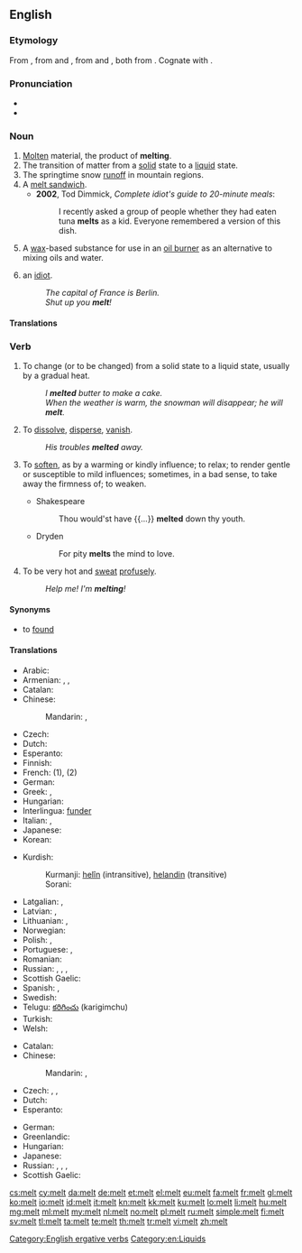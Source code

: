 {{also|mélt}}
==English==

===Etymology===
From {{etyl|enm|en}} {{term|melten|lang=enm}}, from {{etyl|ang|en}} {{term|meltan||to consume by fire, melt, burn up; dissolve, digest|lang=ang}} and {{etyl|ang|en}} {{term|mieltan||to melt; digest; refine, purge; exhaust|lang=ang}}, from {{etyl|gem-pro|en}} {{term/t|gem-pro|*meltaną||to dissolve, melt}} and {{etyl|gem-pro|en}} {{term/t|gem-pro|*maltijaną||to dissolve, melt}}, both from {{etyl|ine-pro|en}} {{term/t|ine-pro|*(s)mel-||to beat, crush, grind}}. Cognate with {{etyl|is|-}} {{term|melta||to melt, digest|lang=is}}.

===Pronunciation===
* {{audio|en-us-melt.ogg|Audio (US)}}
* {{rhymes|ɛlt}}

===Noun===
{{en-noun|~}}

# [[molten|Molten]] material, the product of '''melting'''.
# The transition of matter from a [[solid]] state to a [[liquid]] state.
# The springtime snow [[runoff]] in mountain regions.
# A [[melt sandwich]].
#* '''2002''', Tod Dimmick, ''Complete idiot's guide to 20-minute meals‎'':
#*: I recently asked a group of people whether they had eaten tuna '''melts''' as a kid. Everyone remembered a version of this dish.
# A [[wax]]-based substance for use in an [[oil burner]] as an alternative to mixing oils and water.
# {{context|UK|slang|lang=en}} an [[idiot]].
#: ''The capital of France is Berlin.''
#: ''Shut up you '''melt'''!''

====Translations====

===Verb===
{{en-verb|melts|melting|'''[[melted]]''' or rarely '''[[molt]]'''|'''[[melted]]''' or '''[[molten]]'''}}

# {{context|ergative|lang=en}} To change (or to be changed) from a solid state to a liquid state, usually by a gradual heat.
#: ''I '''melted''' butter to make a cake.''
#: ''When the weather is warm, the snowman will disappear; he will '''melt'''.''
# {{context|intransitive|figuratively|lang=en}} To [[dissolve]], [[disperse]], [[vanish]].
#: ''His troubles '''melted''' away.''
# {{context|transitive|figurative|lang=en}} To [[soften]], as by a warming or kindly influence; to relax; to render gentle or susceptible to mild influences; sometimes, in a bad sense, to take away the firmness of; to weaken.
#* Shakespeare
#*: Thou would'st have {{...}} '''melted''' down thy youth.
#* Dryden
#*: For pity '''melts''' the mind to love.
# {{context|intransitive|colloquial|lang=en}} To be very hot and [[sweat]] [[profuse]]ly.
#: ''Help me! I'm '''melting'''!''

====Synonyms====
* {{sense|change from solid to liquid}} to [[found#Etymology 3|found]]

====Translations====
{{trans-top|to change from a solid to a liquid}}
* Arabic: {{t-|ar|انصهر|tr=inSáhara|sc=Arab}}
* Armenian: {{t-|hy|ձուլել|tr=julel}}, {{t-|hy|հալել|tr=halel}}, {{t-|hy|թափել|tr=t’ap’el}}
* Catalan: {{t+|ca|fondre|alt=fondre's}}
* Chinese:
*: Mandarin: {{qualifier|snow, ice}} {{t|cmn|融化|tr=rónghuà|sc=Hani}}, {{qualifier|metal}} {{t|cmn|熔化|tr=rónghuà|sc=Hani}}
* Czech: {{t-|cs|tavit}}
* Dutch: {{t+|nl|smelten}}
* Esperanto: {{t+|eo|fandi}}
* Finnish: {{t+|fi|sulaa}}
* French: {{t+|fr|fondre}} (1), {{t+|fr|se dissoudre}} (2)
* German: {{t+|de|schmelzen}}
* Greek: {{t+|el|τήκω}}, {{t-|el|λίωνω}}
* Hungarian: {{t-|hu|olvaszt}}
* Interlingua: [[funder]]
* Italian: {{t+|it|sciogliere}}, {{t+|it|fondere}}
* Japanese: {{t-|ja|溶ける|tr=とける, tokeru|sc=Jpan}}
* Korean: {{t+|ko|녹다|tr=nokda|sc=Kore}}
{{trans-mid}}
* Kurdish:
*: Kurmanji: [[helîn]] (intransitive), [[helandin]] (transitive)
*: Sorani: {{t-|ku|توانه‌وه‌|tr=twAnawa|sc=ku-Arab}}
* Latgalian: {{qualifier|snow, ice, butter}} {{tø|ltg|laistīs}}, {{qualifier|metal}} {{tø|ltg|laydinuot}}
* Latvian: {{t-|lv|kust}}, {{t-|lv|kausēt}}
* Lithuanian: {{t-|lt|tirpti}}, {{t-|lt|leistis}}
* Norwegian: {{t+|no|smelte}}
* Polish: {{t-|pl|przetapiać}}, {{t-|pl|topić}}
* Portuguese: {{t+|pt|derreter}}, {{t+|pt|fundir}}
* Romanian: {{t+|ro|topi}}
* Russian: {{qualifier|snow, ice, butter, hope}} {{t+|ru|таять|tr=tájat’}} {{impf}}, {{t+|ru|растаять|tr=rastájat’|sc=Cyrl}} {{pf.}}, {{qualifier|metal, plastic}} {{t+|ru|плавиться|tr=plávit’sja}} {{impf}}, {{t-|ru|расплавиться|tr=rasplávit’sja|sc=Cyrl}} {{pf.}}
* Scottish Gaelic: {{t-|gd|leagh}}
* Spanish: {{t-|es|derretir}}, {{t-|es|derretirse}}
* Swedish: {{t+|sv|smälta}}
* Telugu: [[కరిగించు]] (karigimchu)
* Turkish: {{t+|tr|erimek}}
* Welsh: {{t+|cy|toddi}}
{{trans-bottom}}

{{trans-top|to change or be changed from a solid to a liquid}}
* Catalan: {{t+|ca|fondre}}
* Chinese:
*: Mandarin: {{t|cmn|使融化|tr=shǐ rónghuà|sc=Hani}}, {{t|cmn|使熔化|tr=shǐ rónghuà|sc=Hani}}
* Czech: {{t+|cs|tát}}, {{t-|cs|roztávat}}, {{t-|cs|roztát}}
* Dutch: {{t+|nl|smelten}}
* Esperanto: {{t-|eo|fandiĝi}}
{{trans-mid}}
* German: {{t-|de|zum Schmelzen bringen}}
* Greenlandic: {{t-|kl|aattoq}}
* Hungarian: {{t-|hu|olvad}}
* Japanese: {{t-|ja|溶かす|tr=とかす, tokasu|sc=Jpan}}
* Russian: {{t+|ru|растапливать|tr=rastáplivat'|sc=Cyrl}} {{impf}}, {{t+|ru|растопить|tr=rastopít'|sc=Cyrl}} {{pf.}}, {{t+|ru|расплавлять|tr=rasplavlját'|sc=Cyrl}} {{impf}}, {{t+|ru|расплавить|tr=rasplávit’|sc=Cyrl}} {{pf.}}
* Scottish Gaelic: {{t-|gd|leagh}}
{{trans-bottom}}

[[Category:English ergative verbs]]
[[Category:en:Liquids]]

[[cs:melt]]
[[cy:melt]]
[[da:melt]]
[[de:melt]]
[[et:melt]]
[[el:melt]]
[[eu:melt]]
[[fa:melt]]
[[fr:melt]]
[[gl:melt]]
[[ko:melt]]
[[io:melt]]
[[id:melt]]
[[it:melt]]
[[kn:melt]]
[[kk:melt]]
[[ku:melt]]
[[lo:melt]]
[[li:melt]]
[[hu:melt]]
[[mg:melt]]
[[ml:melt]]
[[my:melt]]
[[nl:melt]]
[[no:melt]]
[[pl:melt]]
[[ru:melt]]
[[simple:melt]]
[[fi:melt]]
[[sv:melt]]
[[tl:melt]]
[[ta:melt]]
[[te:melt]]
[[th:melt]]
[[tr:melt]]
[[vi:melt]]
[[zh:melt]]
